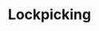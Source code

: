 ---
type: general
credit:
- SIGPwny
featured: false
slides: lockpicking.pdf
tags:
- misc
- lockpicking
- bump key
- tension wrench
- rake
- hook pick
time_start: 2017-10-05T18:00:00.000000-05:00
title: Lockpicking
week_number: 5
---